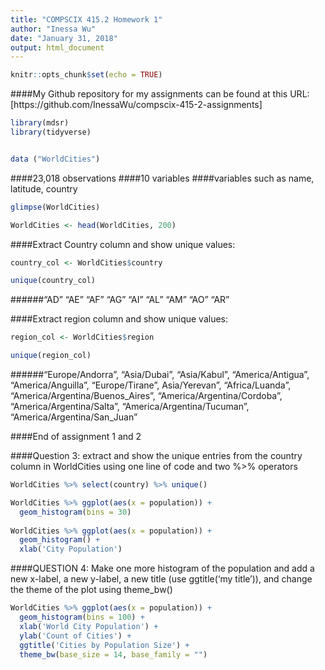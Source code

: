 ```yaml
---
title: "COMPSCIX 415.2 Homework 1"
author: "Inessa Wu"
date: "January 31, 2018"
output: html_document
---
```


```r
knitr::opts_chunk$set(echo = TRUE)
```
####My Github repository for my assignments can be found at this URL: [https://github.com/InessaWu/compscix-415-2-assignments]

```r
library(mdsr)
library(tidyverse)
```

```r
```

```r
data ("WorldCities")
```


####23,018 observations
####10 variables
####variables such as name, latitude, country

```r
glimpse(WorldCities)

WorldCities <- head(WorldCities, 200)
```



####Extract Country column and show unique values:
```r
country_col <- WorldCities$country

unique(country_col)
```

######"AD" "AE" "AF" "AG" "AI" "AL" "AM" "AO" "AR"

####Extract region column and show unique values:

```r
region_col <- WorldCities$region

unique(region_col)
```

######"Europe/Andorra", "Asia/Dubai", "Asia/Kabul", "America/Antigua", "America/Anguilla",   "Europe/Tirane", Asia/Yerevan", "Africa/Luanda", "America/Argentina/Buenos_Aires", "America/Argentina/Cordoba", "America/Argentina/Salta", "America/Argentina/Tucuman", "America/Argentina/San_Juan"    

####End of assignment 1 and 2

####Question 3: extract and show the unique entries from the country column in WorldCities using one line of code and two %>% operators

```r
WorldCities %>% select(country) %>% unique()

WorldCities %>% ggplot(aes(x = population)) + 
  geom_histogram(bins = 30)
  
WorldCities %>% ggplot(aes(x = population)) + 
  geom_histogram() + 
  xlab('City Population')
```
  
####QUESTION 4: Make one more histogram of the population and add a new x-label, a new y-label, a new title (use ggtitle('my title')), and change the theme of the plot using theme_bw()

```r
WorldCities %>% ggplot(aes(x = population)) + 
  geom_histogram(bins = 100) +
  xlab('World City Population') +
  ylab('Count of Cities') +
  ggtitle('Cities by Population Size') +
  theme_bw(base_size = 14, base_family = "")
```
